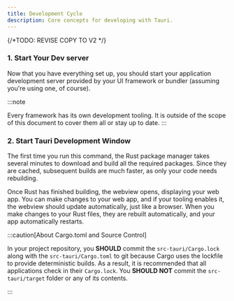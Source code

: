 ```yaml
---
title: Development Cycle
description: Core concepts for developing with Tauri.
---
```

{/*TODO: REVISE COPY TO V2 */}


### 1. Start Your Dev server

Now that you have everything set up, you should start your application development server provided by your UI framework or bundler (assuming you're using one, of course).

:::note

Every framework has its own development tooling. It is outside of the scope of this document to cover them all or stay up to date.
:::

### 2. Start Tauri Development Window


<CommandTabs
	npm="npm run tauri dev"
	yarn="yarn tauri dev"
	pnpm="pnpm tauri dev"
	cargo="cargo tauri dev"
/>

The first time you run this command, the Rust package manager takes several minutes to download and build all the required packages. Since they are cached, subsequent builds are much faster, as only your code needs rebuilding.

Once Rust has finished building, the webview opens, displaying your web app. You can make changes to your web app, and if your tooling enables it, the webview should update automatically, just like a browser. When you make changes to your Rust files, they are rebuilt automatically, and your app automatically restarts.

:::caution[About Cargo.toml and Source Control]

In your project repository, you **SHOULD** commit the `src-tauri/Cargo.lock` along with the `src-tauri/Cargo.toml` to git because Cargo uses the lockfile to provide deterministic builds. As a result, it is recommended that all applications check in their `Cargo.lock`. You **SHOULD NOT** commit the `src-tauri/target` folder or any of its contents.

:::
